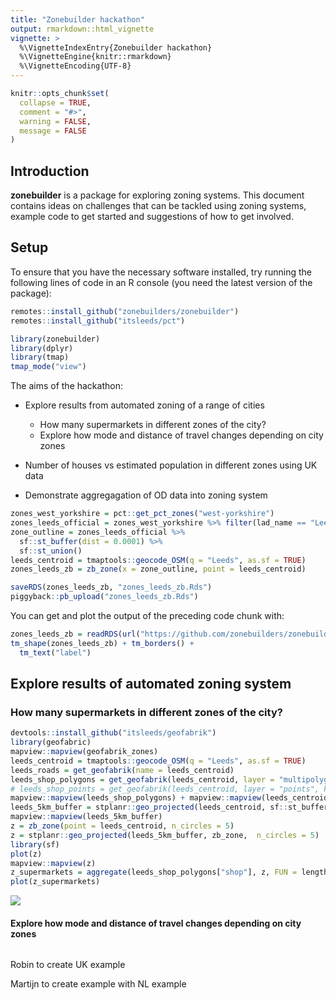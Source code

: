```yaml
---
title: "Zonebuilder hackathon"
output: rmarkdown::html_vignette
vignette: >
  %\VignetteIndexEntry{Zonebuilder hackathon}
  %\VignetteEngine{knitr::rmarkdown}
  %\VignetteEncoding{UTF-8}
---
```


```r
knitr::opts_chunk$set(
  collapse = TRUE,
  comment = "#>",
  warning = FALSE,
  message = FALSE
)
```

## Introduction

**zonebuilder** is a package for exploring zoning systems.
This document contains ideas on challenges that can be tackled using zoning systems, example code to get started and suggestions of how to get involved.

## Setup

To ensure that you have the necessary software installed, try running the following lines of code in an R console (you need the latest version of the package):

```r
remotes::install_github("zonebuilders/zonebuilder")
remotes::install_github("itsleeds/pct")
```


```r
library(zonebuilder)
library(dplyr)
library(tmap)
tmap_mode("view")
```


The aims of the hackathon:

- Explore results from automated zoning of a range of cities
  - How many supermarkets in different zones of the city?
  - Explore how mode and distance of travel changes depending on city zones
- Number of houses vs estimated population in different zones using UK data

- Demonstrate aggregagation of OD data into zoning system


```r
zones_west_yorkshire = pct::get_pct_zones("west-yorkshire")
zones_leeds_official = zones_west_yorkshire %>% filter(lad_name == "Leeds")
zone_outline = zones_leeds_official %>%
  sf::st_buffer(dist = 0.0001) %>% 
  sf::st_union()
leeds_centroid = tmaptools::geocode_OSM(q = "Leeds", as.sf = TRUE)
zones_leeds_zb = zb_zone(x = zone_outline, point = leeds_centroid)
```

```r
saveRDS(zones_leeds_zb, "zones_leeds_zb.Rds")
piggyback::pb_upload("zones_leeds_zb.Rds")
```

You can get and plot the output of the preceding code chunk with:

```r
zones_leeds_zb = readRDS(url("https://github.com/zonebuilders/zonebuilder/releases/download/0.0.1/zones_leeds_zb.Rds"))
tm_shape(zones_leeds_zb) + tm_borders() +
  tm_text("label")
```

## Explore results of automated zoning system

### How many supermarkets in different zones of the city?


```r
devtools::install_github("itsleeds/geofabrik")
library(geofabric)
mapview::mapview(geofabrik_zones)
leeds_centroid = tmaptools::geocode_OSM(q = "Leeds", as.sf = TRUE)
leeds_roads = get_geofabrik(name = leeds_centroid)
leeds_shop_polygons = get_geofabrik(leeds_centroid, layer = "multipolygons", key = "shop", value = "supermarket")
# leeds_shop_points = get_geofabrik(leeds_centroid, layer = "points", key = "amenity", value = "shop")
mapview::mapview(leeds_shop_polygons) + mapview::mapview(leeds_centroid)
leeds_5km_buffer = stplanr::geo_projected(leeds_centroid, sf::st_buffer, dist = 5000)
mapview::mapview(leeds_5km_buffer)
z = zb_zone(point = leeds_centroid, n_circles = 5)
z = stplanr::geo_projected(leeds_5km_buffer, zb_zone,  n_circles = 5)
library(sf)
plot(z)
mapview::mapview(z)
z_supermarkets = aggregate(leeds_shop_polygons["shop"], z, FUN = length)
plot(z_supermarkets)
```

![](https://user-images.githubusercontent.com/1825120/74724776-bb289f00-5234-11ea-9915-54cf0c5b75e4.png)

#### Explore how mode and distance of travel changes depending on city zones

```r

```


Robin to create UK example

Martijn to create example with NL example

